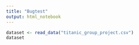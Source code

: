 ```yaml
---
title: "Bugtest"
output: html_notebook
---
```


```r
dataset <- read_data("titanic_group_project.csv")
dataset
```

